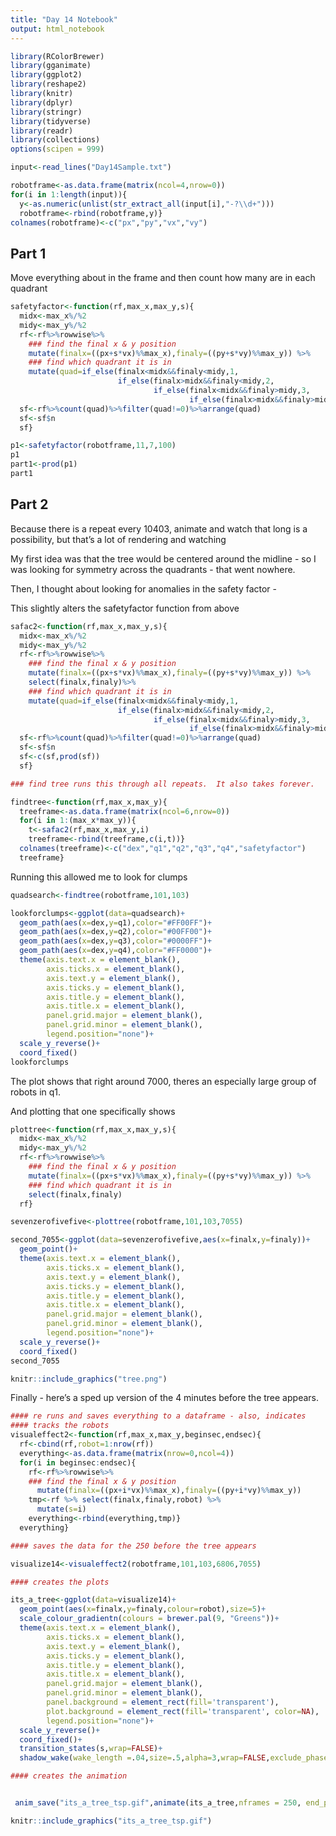 ```yaml
---
title: "Day 14 Notebook"
output: html_notebook
---
```


```r
library(RColorBrewer)
library(gganimate)
library(ggplot2)
library(reshape2)
library(knitr)
library(dplyr)
library(stringr)
library(tidyverse)
library(readr)
library(collections)
options(scipen = 999)
```

```r
input<-read_lines("Day14Sample.txt")

robotframe<-as.data.frame(matrix(ncol=4,nrow=0))
for(i in 1:length(input)){
  y<-as.numeric(unlist(str_extract_all(input[i],"-?\\d+")))
  robotframe<-rbind(robotframe,y)}
colnames(robotframe)<-c("px","py","vx","vy")
```

## Part 1
Move everything about in the frame and then count how many are in each quadrant
```r
safetyfactor<-function(rf,max_x,max_y,s){
  midx<-max_x%/%2
  midy<-max_y%/%2
  rf<-rf%>%rowwise%>%
    ### find the final x & y position
    mutate(finalx=((px+s*vx)%%max_x),finaly=((py+s*vy)%%max_y)) %>%
    ### find which quadrant it is in
    mutate(quad=if_else(finalx<midx&&finaly<midy,1,
                        if_else(finalx>midx&&finaly<midy,2,
                                if_else(finalx<midx&&finaly>midy,3,
                                        if_else(finalx>midx&&finaly>midy,4,0)))))
  sf<-rf%>%count(quad)%>%filter(quad!=0)%>%arrange(quad)
  sf<-sf$n
  sf}
```

```r
p1<-safetyfactor(robotframe,11,7,100)
p1
part1<-prod(p1)
part1
```


## Part 2
Because there is a repeat every 10403, animate and watch that long is a possibility, but that's a lot of rendering and watching

My first idea was that the tree would be centered around the midline - so I was looking for symmetry across the quadrants - that went nowhere.



Then, I thought about looking for anomalies in the safety factor - 

This slightly alters the safetyfactor function from above

```r
safac2<-function(rf,max_x,max_y,s){
  midx<-max_x%/%2
  midy<-max_y%/%2
  rf<-rf%>%rowwise%>%
    ### find the final x & y position
    mutate(finalx=((px+s*vx)%%max_x),finaly=((py+s*vy)%%max_y)) %>%
    select(finalx,finaly)%>%
    ### find which quadrant it is in
    mutate(quad=if_else(finalx<midx&&finaly<midy,1,
                        if_else(finalx>midx&&finaly<midy,2,
                                if_else(finalx<midx&&finaly>midy,3,
                                        if_else(finalx>midx&&finaly>midy,4,0)))))
  sf<-rf%>%count(quad)%>%filter(quad!=0)%>%arrange(quad)
  sf<-sf$n
  sf<-c(sf,prod(sf))
  sf}

### find tree runs this through all repeats.  It also takes forever.

findtree<-function(rf,max_x,max_y){
  treeframe<-as.data.frame(matrix(ncol=6,nrow=0))
  for(i in 1:(max_x*max_y)){
    t<-safac2(rf,max_x,max_y,i)
    treeframe<-rbind(treeframe,c(i,t))}
  colnames(treeframe)<-c("dex","q1","q2","q3","q4","safetyfactor")
  treeframe}
```

Running this allowed me to look for clumps

```r
quadsearch<-findtree(robotframe,101,103)
```



```r
lookforclumps<-ggplot(data=quadsearch)+
  geom_path(aes(x=dex,y=q1),color="#FF00FF")+
  geom_path(aes(x=dex,y=q2),color="#00FF00")+
  geom_path(aes(x=dex,y=q3),color="#0000FF")+
  geom_path(aes(x=dex,y=q4),color="#FF0000")+
  theme(axis.text.x = element_blank(),
        axis.ticks.x = element_blank(),
        axis.text.y = element_blank(),
        axis.ticks.y = element_blank(),
        axis.title.y = element_blank(),
        axis.title.x = element_blank(),
        panel.grid.major = element_blank(),
        panel.grid.minor = element_blank(),
        legend.position="none")+
  scale_y_reverse()+
  coord_fixed()
lookforclumps
```


The plot shows that right around 7000, theres an especially large group of robots in q1.  

And plotting that one specifically shows

```r
plottree<-function(rf,max_x,max_y,s){
  midx<-max_x%/%2
  midy<-max_y%/%2
  rf<-rf%>%rowwise%>%
    ### find the final x & y position
    mutate(finalx=((px+s*vx)%%max_x),finaly=((py+s*vy)%%max_y)) %>%
    ### find which quadrant it is in
    select(finalx,finaly)
  rf}

sevenzerofivefive<-plottree(robotframe,101,103,7055)

second_7055<-ggplot(data=sevenzerofivefive,aes(x=finalx,y=finaly))+
  geom_point()+
  theme(axis.text.x = element_blank(),
        axis.ticks.x = element_blank(),
        axis.text.y = element_blank(),
        axis.ticks.y = element_blank(),
        axis.title.y = element_blank(),
        axis.title.x = element_blank(),
        panel.grid.major = element_blank(),
        panel.grid.minor = element_blank(),
        legend.position="none")+
  scale_y_reverse()+
  coord_fixed()
second_7055
```

```r
knitr::include_graphics("tree.png")
```


Finally - here's a sped up version of the 4 minutes before the tree appears.

```r
#### re runs and saves everything to a dataframe - also, indicates
#### tracks the robots
visualeffect2<-function(rf,max_x,max_y,beginsec,endsec){
  rf<-cbind(rf,robot=1:nrow(rf))
  everything<-as.data.frame(matrix(nrow=0,ncol=4))
  for(i in beginsec:endsec){
    rf<-rf%>%rowwise%>%
    ### find the final x & y position
      mutate(finalx=((px+i*vx)%%max_x),finaly=((py+i*vy)%%max_y))
    tmp<-rf %>% select(finalx,finaly,robot) %>%
      mutate(s=i)
    everything<-rbind(everything,tmp)}
  everything}

#### saves the data for the 250 before the tree appears

visualize14<-visualeffect2(robotframe,101,103,6806,7055)
```


```r
#### creates the plots

its_a_tree<-ggplot(data=visualize14)+
  geom_point(aes(x=finalx,y=finaly,colour=robot),size=5)+
  scale_colour_gradientn(colours = brewer.pal(9, "Greens"))+
  theme(axis.text.x = element_blank(),
        axis.ticks.x = element_blank(),
        axis.text.y = element_blank(),
        axis.ticks.y = element_blank(),
        axis.title.y = element_blank(),
        axis.title.x = element_blank(),
        panel.grid.major = element_blank(),
        panel.grid.minor = element_blank(),
        panel.background = element_rect(fill='transparent'),
        plot.background = element_rect(fill='transparent', color=NA),
        legend.position="none")+
  scale_y_reverse()+
  coord_fixed()+
  transition_states(s,wrap=FALSE)+
  shadow_wake(wake_length =.04,size=.5,alpha=3,wrap=FALSE,exclude_phase=c("exit"))

#### creates the animation


 anim_save("its_a_tree_tsp.gif",animate(its_a_tree,nframes = 250, end_pause=30))
```





```r
knitr::include_graphics("its_a_tree_tsp.gif")
```
